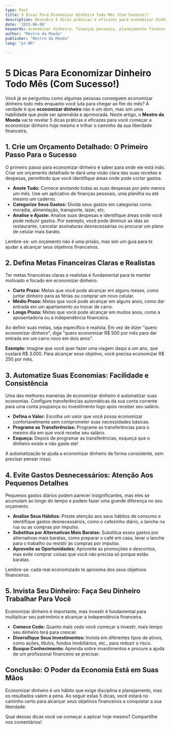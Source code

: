 ```yaml
---
type: Post
title: 5 Dicas Para Economizar Dinheiro Todo Mês (Com Sucesso!)
description: Descubra 5 dicas práticas e eficazes para economizar dinheiro todo mês e alcançar seus objetivos financeiros. Comece já!
date: '2025-06-09'
keywords: economizar dinheiro, finanças pessoais, planejamento financeiro, orçamento, dicas financeiras
author: "Mestre da Moeda"
publisher: "Mestre da Moeda"
lang: "pt-BR"

---
```



# 5 Dicas Para Economizar Dinheiro Todo Mês (Com Sucesso!)

Você já se perguntou como algumas pessoas conseguem economizar dinheiro todo mês enquanto você luta para chegar ao fim do mês? A verdade é que **economizar dinheiro** não é um dom, mas sim uma habilidade que pode ser aprendida e aprimorada. Neste artigo, o **Mestre da Moeda** vai te revelar 5 dicas práticas e eficazes para você começar a economizar dinheiro hoje mesmo e trilhar o caminho da sua liberdade financeira.

## 1. Crie um Orçamento Detalhado: O Primeiro Passo Para o Sucesso

O primeiro passo para economizar dinheiro é saber para onde ele está indo. Criar um orçamento detalhado te dará uma visão clara das suas receitas e despesas, permitindo que você identifique áreas onde pode cortar gastos.

*   **Anote Tudo:** Comece anotando todas as suas despesas por pelo menos um mês. Use um aplicativo de finanças pessoais, uma planilha ou até mesmo um caderno.
*   **Categorize Seus Gastos:** Divida seus gastos em categorias como moradia, alimentação, transporte, lazer, etc.
*   **Analise e Ajuste:** Analise suas despesas e identifique áreas onde você pode reduzir gastos. Por exemplo, você pode diminuir as idas ao restaurante, cancelar assinaturas desnecessárias ou procurar um plano de celular mais barato.

Lembre-se: um orçamento não é uma prisão, mas sim um guia para te ajudar a alcançar seus objetivos financeiros.

## 2. Defina Metas Financeiras Claras e Realistas

Ter metas financeiras claras e realistas é fundamental para te manter motivado e focado em economizar dinheiro.

*   **Curto Prazo:** Metas que você pode alcançar em alguns meses, como juntar dinheiro para as férias ou comprar um novo celular.
*   **Médio Prazo:** Metas que você pode alcançar em alguns anos, como dar entrada em um apartamento ou trocar de carro.
*   **Longo Prazo:** Metas que você pode alcançar em muitos anos, como a aposentadoria ou a independência financeira.

Ao definir suas metas, seja específico e realista. Em vez de dizer "quero economizar dinheiro", diga "quero economizar R$ 500 por mês para dar entrada em um carro novo em dois anos".

**Exemplo:** Imagine que você quer fazer uma viagem daqui a um ano, que custará R$ 3.000. Para alcançar esse objetivo, você precisa economizar R$ 250 por mês.

<Ad slot="6922916787" />

## 3. Automatize Suas Economias: Facilidade e Consistência

Uma das melhores maneiras de economizar dinheiro é automatizar suas economias. Configure transferências automáticas da sua conta corrente para uma conta poupança ou investimento logo após receber seu salário.

*   **Defina o Valor:** Escolha um valor que você possa economizar confortavelmente sem comprometer suas necessidades básicas.
*   **Programe as Transferências:** Programe as transferências para o mesmo dia em que você recebe seu salário.
*   **Esqueça:** Depois de programar as transferências, esqueça que o dinheiro existe e não gaste ele!

A automatização te ajuda a economizar dinheiro de forma consistente, sem precisar pensar nisso.

## 4. Evite Gastos Desnecessários: Atenção Aos Pequenos Detalhes

Pequenos gastos diários podem parecer insignificantes, mas eles se acumulam ao longo do tempo e podem fazer uma grande diferença no seu orçamento.

*   **Analise Seus Hábitos:** Preste atenção aos seus hábitos de consumo e identifique gastos desnecessários, como o cafezinho diário, o lanche na rua ou as compras por impulso.
*   **Substitua por Alternativas Mais Baratas:** Substitua esses gastos por alternativas mais baratas, como preparar o café em casa, levar o lanche para o trabalho ou resistir às compras por impulso.
*   **Aproveite as Oportunidades:** Aproveite as promoções e descontos, mas evite comprar coisas que você não precisa só porque estão baratas.

Lembre-se: cada real economizado te aproxima dos seus objetivos financeiros.

## 5. Invista Seu Dinheiro: Faça Seu Dinheiro Trabalhar Para Você

Economizar dinheiro é importante, mas investir é fundamental para multiplicar seu patrimônio e alcançar a independência financeira.

*   **Comece Cedo:** Quanto mais cedo você começar a investir, mais tempo seu dinheiro terá para crescer.
*   **Diversifique Seus Investimentos:** Invista em diferentes tipos de ativos, como ações, títulos, fundos imobiliários, etc., para reduzir o risco.
*   **Busque Conhecimento:** Aprenda sobre investimentos e procure a ajuda de um profissional financeiro se precisar.


## Conclusão: O Poder da Economia Está em Suas Mãos

Economizar dinheiro é um hábito que exige disciplina e planejamento, mas os resultados valem a pena. Ao seguir estas 5 dicas, você estará no caminho certo para alcançar seus objetivos financeiros e conquistar a sua liberdade.

Qual dessas dicas você vai começar a aplicar hoje mesmo? Compartilhe nos comentários!
